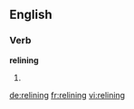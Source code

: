 ==English==

===Verb===
'''relining'''

# {{present participle of|reline}}

[[de:relining]]
[[fr:relining]]
[[vi:relining]]